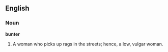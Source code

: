 ==English==

===Noun===

'''bunter'''

#A woman who picks up rags in the streets; hence, a low, vulgar woman.